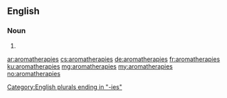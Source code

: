 {{also|aromathérapies}}
==English==

===Noun===
{{head|en|noun plural form}}

# {{plural of|aromatherapy|lang=en}}

[[Category:English plurals ending in "-ies"]]

[[ar:aromatherapies]]
[[cs:aromatherapies]]
[[de:aromatherapies]]
[[fr:aromatherapies]]
[[ku:aromatherapies]]
[[mg:aromatherapies]]
[[my:aromatherapies]]
[[no:aromatherapies]]